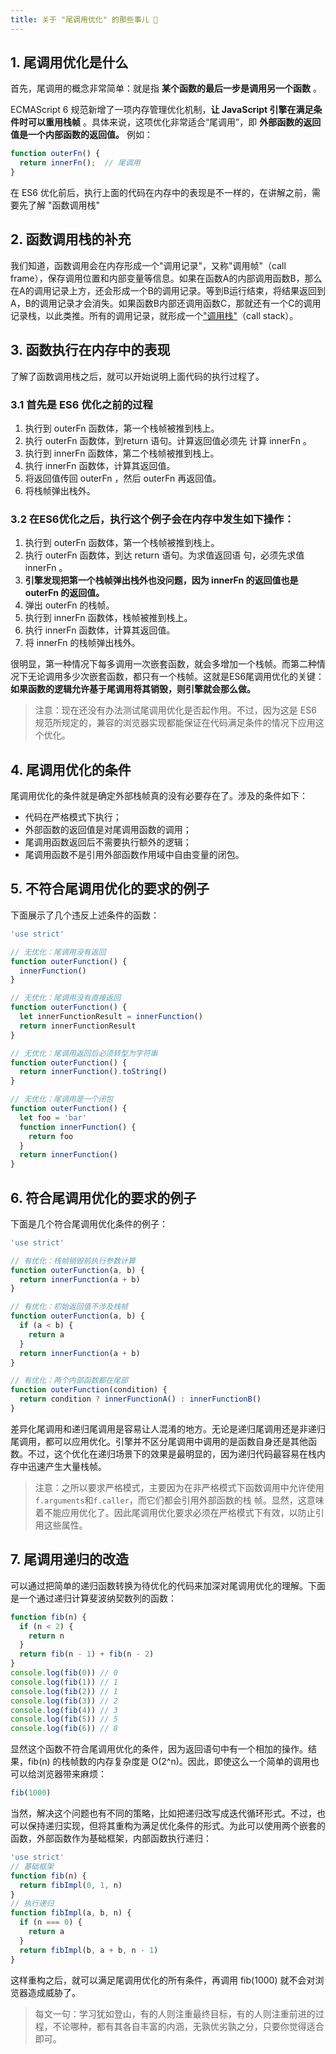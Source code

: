 ```yaml
---
title: 关于 "尾调用优化" 的那些事儿 👏
---
```


## 1. 尾调用优化是什么
首先，尾调用的概念非常简单：就是指 **某个函数的最后一步是调用另一个函数** 。

ECMAScript 6 规范新增了一项内存管理优化机制，**让 JavaScript 引擎在满足条件时可以重用栈帧** 。具体来说，这项优化非常适合“尾调用”，即 **外部函数的返回值是一个内部函数的返回值。** 例如：
```js
function outerFn() {
  return innerFn();  // 尾调用
}
```
在 ES6 优化前后，执行上面的代码在内存中的表现是不一样的，在讲解之前，需要先了解 "函数调用栈"
## 2. 函数调用栈的补充
我们知道，函数调用会在内存形成一个"调用记录"，又称"调用帧"（call frame），保存调用位置和内部变量等信息。如果在函数A的内部调用函数B，那么在A的调用记录上方，还会形成一个B的调用记录。等到B运行结束，将结果返回到A，B的调用记录才会消失。如果函数B内部还调用函数C，那就还有一个C的调用记录栈，以此类推。所有的调用记录，就形成一个["调用栈"](https://zh.wikipedia.org/wiki/%E8%B0%83%E7%94%A8%E6%A0%88)（call stack）。

## 3. 函数执行在内存中的表现
了解了函数调用栈之后，就可以开始说明上面代码的执行过程了。
### 3.1 首先是 ES6 优化之前的过程
1. 执行到 outerFn 函数体，第一个栈帧被推到栈上。
2. 执行 outerFn 函数体，到return 语句。计算返回值必须先 计算 innerFn 。
3. 执行到 innerFn 函数体，第二个栈帧被推到栈上。
4. 执行 innerFn 函数体，计算其返回值。
5. 将返回值传回 outerFn ，然后 outerFn 再返回值。
6. 将栈帧弹出栈外。

### 3.2 在ES6优化之后，执行这个例子会在内存中发生如下操作：
1. 执行到 outerFn 函数体，第一个栈帧被推到栈上。
2. 执行 outerFn 函数体，到达 return 语句。为求值返回语 句，必须先求值 innerFn 。
3. **引擎发现把第一个栈帧弹出栈外也没问题，因为 innerFn 的返回值也是 outerFn 的返回值。**
4. 弹出 outerFn 的栈帧。
5. 执行到 innerFn 函数体，栈帧被推到栈上。
6. 执行 innerFn 函数体，计算其返回值。
7. 将 innerFn 的栈帧弹出栈外。

很明显，第一种情况下每多调用一次嵌套函数，就会多增加一个栈帧。而第二种情况下无论调用多少次嵌套函数，都只有一个栈帧。这就是ES6尾调用优化的关键：**如果函数的逻辑允许基于尾调用将其销毁，则引擎就会那么做。**
>注意：现在还没有办法测试尾调用优化是否起作用。不过，因为这是 ES6 规范所规定的，兼容的浏览器实现都能保证在代码满足条件的情况下应用这个优化。
 
## 4. 尾调用优化的条件
尾调用优化的条件就是确定外部栈帧真的没有必要存在了。涉及的条件如下：
* 代码在严格模式下执行； 
* 外部函数的返回值是对尾调用函数的调用； 
* 尾调用函数返回后不需要执行额外的逻辑； 
* 尾调用函数不是引用外部函数作用域中自由变量的闭包。

## 5. 不符合尾调用优化的要求的例子
下面展示了几个违反上述条件的函数：
```js
'use strict'

// 无优化：尾调用没有返回
function outerFunction() {
  innerFunction()
}

// 无优化：尾调用没有直接返回
function outerFunction() {
  let innerFunctionResult = innerFunction()
  return innerFunctionResult
}

// 无优化：尾调用返回后必须转型为字符串
function outerFunction() {
  return innerFunction().toString()
}

// 无优化：尾调用是一个闭包
function outerFunction() {
  let foo = 'bar'
  function innerFunction() {
    return foo
  }
  return innerFunction()
}
```

## 6. 符合尾调用优化的要求的例子
下面是几个符合尾调用优化条件的例子：
```js
'use strict'

// 有优化：栈帧销毁前执行参数计算
function outerFunction(a, b) {
  return innerFunction(a + b)
}

// 有优化：初始返回值不涉及栈帧
function outerFunction(a, b) {
  if (a < b) {
    return a
  }
  return innerFunction(a + b)
}

// 有优化：两个内部函数都在尾部
function outerFunction(condition) {
  return condition ? innerFunctionA() : innerFunctionB()
}
```
差异化尾调用和递归尾调用是容易让人混淆的地方。无论是递归尾调用还是非递归尾调用，都可以应用优化。引擎并不区分尾调用中调用的是函数自身还是其他函数。不过，这个优化在递归场景下的效果是最明显的，因为递归代码最容易在栈内存中迅速产生大量栈帧。
>注意：之所以要求严格模式，主要因为在非严格模式下函数调用中允许使用`f.arguments`和`f.caller`，而它们都会引用外部函数的栈 帧。显然，这意味着不能应用优化了。因此尾调用优化要求必须在严格模式下有效，以防止引用这些属性。

## 7. 尾调用递归的改造

可以通过把简单的递归函数转换为待优化的代码来加深对尾调用优化的理解。下面是一个通过递归计算斐波纳契数列的函数：
```js
function fib(n) {
  if (n < 2) {
    return n
  }
  return fib(n - 1) + fib(n - 2)
}
console.log(fib(0)) // 0
console.log(fib(1)) // 1
console.log(fib(2)) // 1
console.log(fib(3)) // 2
console.log(fib(4)) // 3
console.log(fib(5)) // 5
console.log(fib(6)) // 8
```
显然这个函数不符合尾调用优化的条件，因为返回语句中有一个相加的操作。结果，fib(n) 的栈帧数的内存复杂度是 O(2^n)。因此，即使这么一个简单的调用也可以给浏览器带来麻烦：
```js
fib(1000)
```
当然，解决这个问题也有不同的策略，比如把递归改写成迭代循环形式。不过，也可以保持递归实现，但将其重构为满足优化条件的形式。为此可以使用两个嵌套的函数，外部函数作为基础框架，内部函数执行递归：
```js
'use strict'
// 基础框架
function fib(n) {
  return fibImpl(0, 1, n)
}
// 执行递归
function fibImpl(a, b, n) {
  if (n === 0) {
    return a
  }
  return fibImpl(b, a + b, n - 1)
}
```
这样重构之后，就可以满足尾调用优化的所有条件，再调用 fib(1000) 就不会对浏览器造成威胁了。

> 每文一句：学习犹如登山，有的人则注重最终目标，有的人则注重前进的过程，不论哪种，都有其各自丰富的内涵，无孰优劣孰之分，只要你觉得适合即可。
